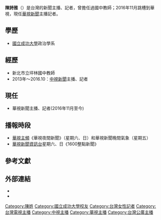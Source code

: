 {{multiple issues|
{{Notability Unreferenced|time=2016-12-21T18:44:50+00:00}}
{{blpunsourced|time=2016-12-21T18:44:50+00:00}}
{{expand|time=2016-12-21T18:44:50+00:00}}
}}
{{主播資訊
| 主播頭銜    = [[華視新聞資訊台|華視新聞資訊台]]華視假日夜間新聞主播兼1600整點新聞主播）
| 主播姓名    = 陳詩雅
| 主播英文名字 =  
| 暱稱        = 
| 綽號        = 
| 主播照片檔案 = 
| 主播照片尺寸 = 
| 主播照片圖說 = 
| 主播出生年分 = 
| 主播出生日期 = 
| 出生地       = {{ROC}}新北市坪林區
| 國籍         = {{ROC}}
| 籍貫         = 
| 最高學歷     = [[國立成功大學|國立成功大學]]政治學系
| 婚姻狀況     = 未婚
| 配偶         = 
| 信仰宗教     = 
| 官方網站     =  https://www.facebook.com/profile.php?id=100063649003505
| 備註         = 
|}}

'''陳詩雅'''（{{bd|？}}）是台灣的新聞主播、記者，曾擔任過國中教師；2016年11月跳槽到華視，現任[[華視新聞|華視新聞]]主播記者。

== 學歷 ==
*[[國立成功大學|國立成功大學]]政治學系

== 經歷 ==
*新北市立坪林國中教師
*2013年～2016.10：[[中視新聞|中視新聞]]主播、記者

== 現任 ==
*華視新聞主播、記者(2016年11月至今)

==播報時段==
*[[華視主頻|華視主頻]]《華視夜間新聞》（星期六、日）和華視新聞晚間氣象（星期五）
*[[華視新聞資訊台|華視新聞資訊台]]星期六、日《1600整點新聞》

==參考文獻==


== 外部連結 ==
*{{facebook|100063649003505}}
*{{instagram|shiyachen0929|陳詩雅}}
{{DEFAULTSORT:C陳}}

[[Category:陳姓|Category:陳姓]]
[[Category:國立成功大學校友|Category:國立成功大學校友]]
[[Category:台灣女性記者|Category:台灣女性記者]]
[[Category:台灣電視主播|Category:台灣電視主播]]
[[Category:中視主播|Category:中視主播]]
[[Category:華視主播|Category:華視主播]]
[[Category:台灣公廣主播|Category:台灣公廣主播]]